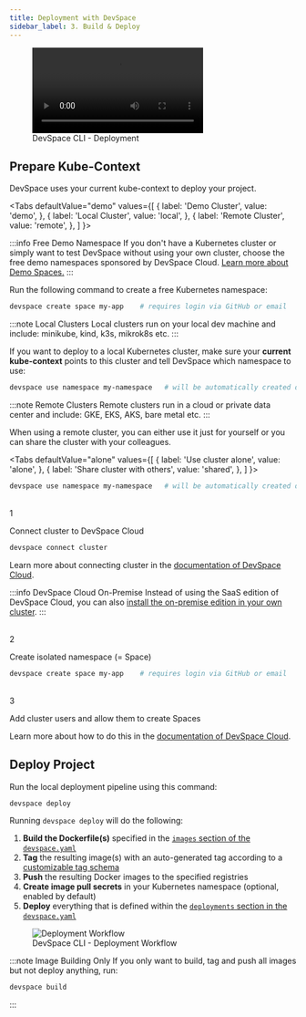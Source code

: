 ```yaml
---
title: Deployment with DevSpace
sidebar_label: 3. Build & Deploy
---
```




<figure class="frame">
  <video controls loop autoplay="true">
    <source src="/img/docs/cli/devspace-deploy.mp4" type="video/mp4" />
  </video>
  <figcaption>DevSpace CLI - Deployment</figcaption>
</figure>

## Prepare Kube-Context
DevSpace uses your current kube-context to deploy your project.

<Tabs
  defaultValue="demo"
  values={[
    { label: 'Demo Cluster', value: 'demo', },
    { label: 'Local Cluster', value: 'local', },
    { label: 'Remote Cluster', value: 'remote', },
  ]
}>
<TabItem value="demo">

:::info Free Demo Namespace
If you don't have a Kubernetes cluster or simply want to test DevSpace without using your own cluster, choose the free demo namespaces sponsored by DevSpace Cloud. [Learn more about Demo Spaces.](https://devspace.cloud/products/devspace-cloud#pricing)
:::

Run the following command to create a free Kubernetes namespace:
```bash
devspace create space my-app    # requires login via GitHub or email
```

<SectionNoteCreateSpace/>

</TabItem>
<TabItem value="local">

:::note Local Clusters
Local clusters run on your local dev machine and include: minikube, kind, k3s, mikrok8s etc.
:::

If you want to deploy to a local Kubernetes cluster, make sure your **current kube-context** points to this cluster and tell DevSpace which namespace to use:

```bash
devspace use namespace my-namespace   # will be automatically created during deployment
```

<SectionTipUseNamespace/>

</TabItem>
<TabItem value="remote">

:::note Remote Clusters
Remote clusters run in a cloud or private data center and include: GKE, EKS, AKS, bare metal etc.
:::

When using a remote cluster, you can either use it just for yourself or you can share the cluster with your colleagues.

<Tabs
  defaultValue="alone"
  values={[
    { label: 'Use cluster alone', value: 'alone', },
    { label: 'Share cluster with others', value: 'shared', },
  ]
}>
<TabItem value="alone">

```bash
devspace use namespace my-namespace   # will be automatically created during deployment
```

<SectionTipUseNamespace/>

</TabItem>
<TabItem value="shared">

<br/>
<Step>1</Step>

Connect cluster to DevSpace Cloud
```bash
devspace connect cluster
```
Learn more about connecting cluster in the [documentation of DevSpace Cloud](https://devspace.cloud/docs/cloud/admin/getting-started/connect-clusters).

:::info DevSpace Cloud On-Premise
Instead of using the SaaS edition of DevSpace Cloud, you can also [install the on-premise edition in your own cluster](https://devspace.cloud/docs/cloud/admin/getting-started/setup).
:::

<br/>
<Step>2</Step>

Create isolated namespace (= Space)

```bash
devspace create space my-app    # requires login via GitHub or email
```

<SectionNoteCreateSpace/>

<br/>
<Step>3</Step>

Add cluster users and allow them to create Spaces

Learn more about how to do this in the [documentation of DevSpace Cloud](https://devspace.cloud/docs/cloud/admin/getting-started/cluster-users).

</TabItem>
</Tabs>

</TabItem>
</Tabs>

## Deploy Project
Run the local deployment pipeline using this command:
```bash
devspace deploy
```

Running `devspace deploy` will do the following:

1. **Build the Dockerfile(s)** specified in the [`images` section of the `devspace.yaml`](../configuration/images/basics.mdx)
2. **Tag** the resulting image(s) with an auto-generated tag according to a [customizable tag schema](../configuration/images/basics.mdx)
3. **Push** the resulting Docker images to the specified registries
4. **Create image pull secrets** in your Kubernetes namespace (optional, enabled by default)
5. **Deploy** everything that is defined within the [`deployments` section in the `devspace.yaml`](../configuration/deployments/basics.mdx)

<figure>
  <img src="/img/docs/cli/deployment-process-devspace.svg" alt="Deployment Workflow" />
  <figcaption>DevSpace CLI - Deployment Workflow</figcaption>
</figure>

:::note Image Building Only
If you only want to build, tag and push all images but not deploy anything, run:
```bash
devspace build
```
:::
